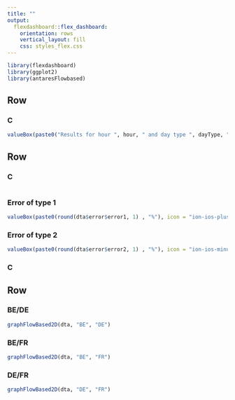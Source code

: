 ```yaml
---
title: ""
output: 
  flexdashboard::flex_dashboard:
    orientation: rows
    vertical_layout: fill
    css: styles_flex.css
---
```




```r
library(flexdashboard)
library(ggplot2)
library(antaresFlowbased)
```

Row 
-----------------------------------------------------------------------
### C {.no-title .centertext}
```r
valueBox(paste0("Results for hour ", hour, " and day type ", dayType, " generate ", Sys.Date()))
```


Row 
-----------------------------------------------------------------------

### C {.no-title .display}
```r
```

### Error of type 1
```r
valueBox(paste0(round(dta$error$error1, 1) , "%"), icon = "ion-ios-plus")
```

### Error of type 2

```r
valueBox(paste0(round(dta$error$error2, 1) , "%"), icon = "ion-ios-minus")
```

### C {.no-title .display}

Row 
-----------------------------------------------------------------------

### BE/DE
```r
graphFlowBased2D(dta, "BE", "DE")
```

### BE/FR
```r
graphFlowBased2D(dta, "BE", "FR")
```

### DE/FR
```r
graphFlowBased2D(dta, "DE", "FR")
```




